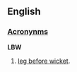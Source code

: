 ==English==
===[[Wiktionary:List of acronyms and abbreviations|Acronynms]]===
'''LBW'''
# {{Cricket}} [[leg before wicket]].